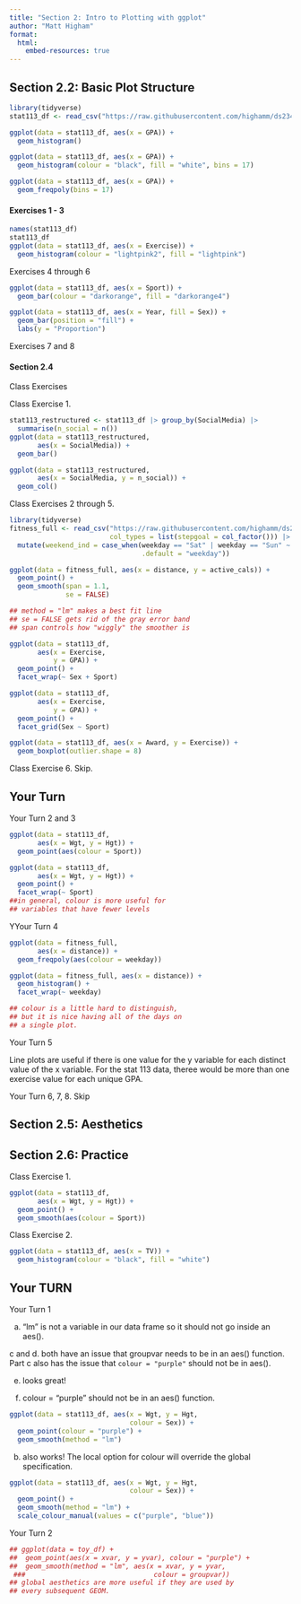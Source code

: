 ```yaml
---
title: "Section 2: Intro to Plotting with ggplot"
author: "Matt Higham"
format: 
  html:
    embed-resources: true
---
```


## Section 2.2: Basic Plot Structure

```r
library(tidyverse)
stat113_df <- read_csv("https://raw.githubusercontent.com/highamm/ds234_quarto/main/data_online/stat113.csv")

ggplot(data = stat113_df, aes(x = GPA)) +
  geom_histogram()

ggplot(data = stat113_df, aes(x = GPA)) +
  geom_histogram(colour = "black", fill = "white", bins = 17)

ggplot(data = stat113_df, aes(x = GPA)) +
  geom_freqpoly(bins = 17)
```

#### Exercises 1 - 3

```r
names(stat113_df)
stat113_df
ggplot(data = stat113_df, aes(x = Exercise)) +
  geom_histogram(colour = "lightpink2", fill = "lightpink")
```

Exercises 4 through 6

```r
ggplot(data = stat113_df, aes(x = Sport)) +
  geom_bar(colour = "darkorange", fill = "darkorange4")

ggplot(data = stat113_df, aes(x = Year, fill = Sex)) +
  geom_bar(position = "fill") +
  labs(y = "Proportion")
```

Exercises 7 and 8


#### Section 2.4

Class Exercises

Class Exercise 1.

```r
stat113_restructured <- stat113_df |> group_by(SocialMedia) |>
  summarise(n_social = n())
ggplot(data = stat113_restructured,
       aes(x = SocialMedia)) +
  geom_bar()

ggplot(data = stat113_restructured,
       aes(x = SocialMedia, y = n_social)) +
  geom_col()
```

Class Exercises 2 through 5.

```r
library(tidyverse)
fitness_full <- read_csv("https://raw.githubusercontent.com/highamm/ds234_quarto/main/data_online/higham_fitness_clean.csv",
                         col_types = list(stepgoal = col_factor())) |>
  mutate(weekend_ind = case_when(weekday == "Sat" | weekday == "Sun" ~ "weekend",
                                 .default = "weekday"))

ggplot(data = fitness_full, aes(x = distance, y = active_cals)) +
  geom_point() +
  geom_smooth(span = 1.1,
              se = FALSE)

## method = "lm" makes a best fit line
## se = FALSE gets rid of the gray error band
## span controls how "wiggly" the smoother is
```

```r
ggplot(data = stat113_df,
       aes(x = Exercise,
           y = GPA)) +
  geom_point() +
  facet_wrap(~ Sex + Sport)

ggplot(data = stat113_df,
       aes(x = Exercise,
           y = GPA)) +
  geom_point() +
  facet_grid(Sex ~ Sport)

ggplot(data = stat113_df, aes(x = Award, y = Exercise)) +
  geom_boxplot(outlier.shape = 8)
```

Class Exercise 6. Skip.

## Your Turn

Your Turn 2 and 3

```r
ggplot(data = stat113_df,
       aes(x = Wgt, y = Hgt)) +
  geom_point(aes(colour = Sport))

ggplot(data = stat113_df,
       aes(x = Wgt, y = Hgt)) +
  geom_point() +
  facet_wrap(~ Sport)
##in general, colour is more useful for
## variables that have fewer levels

```

YYour Turn 4

```r
ggplot(data = fitness_full,
       aes(x = distance)) +
  geom_freqpoly(aes(colour = weekday))

ggplot(data = fitness_full, aes(x = distance)) +
  geom_histogram() +
  facet_wrap(~ weekday)

## colour is a little hard to distinguish,
## but it is nice having all of the days on 
## a single plot.
```




Your Turn 5

Line plots are useful if there is one value for the y variable for each distinct value of the x variable. For the stat 113 data, theree would be more than one exercise value for each unique GPA.

Your Turn 6, 7, 8. Skip

## Section 2.5: Aesthetics



## Section 2.6: Practice

Class Exercise 1.

```r
ggplot(data = stat113_df,
       aes(x = Wgt, y = Hgt)) +
  geom_point() +
  geom_smooth(aes(colour = Sport))
```

Class Exercise 2.

```r
ggplot(data = stat113_df, aes(x = TV)) +
  geom_histogram(colour = "black", fill = "white")
```

## Your TURN

Your Turn 1

a. "lm" is not a variable in our data frame so it should not go inside an aes().

c and d. both have an issue that groupvar needs to be in an aes() function. Part c also has the issue that `colour = "purple"` should not be in aes().

e. looks great!

f. colour = "purple" should not be in an aes() function.

```r
ggplot(data = stat113_df, aes(x = Wgt, y = Hgt,
                              colour = Sex)) +
  geom_point(colour = "purple") +
  geom_smooth(method = "lm")


```

b. also works! The local option for colour will override the global specification.


```r
ggplot(data = stat113_df, aes(x = Wgt, y = Hgt,
                              colour = Sex)) +
  geom_point() +
  geom_smooth(method = "lm") +
  scale_colour_manual(values = c("purple", "blue"))
```

Your  Turn 2

```r
## ggplot(data = toy_df) +
##  geom_point(aes(x = xvar, y = yvar), colour = "purple") +
##  geom_smooth(method = "lm", aes(x = xvar, y = yvar,
 ###                                colour = groupvar))
## global aesthetics are more useful if they are used by
## every subsequent GEOM.
```